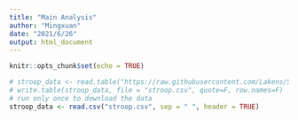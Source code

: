 ```yaml
---
title: "Main Analysis"
author: "Mingxuan"
date: "2021/6/26"
output: html_document
---
```


```r
knitr::opts_chunk$set(echo = TRUE)
```

```r
# stroop_data <- read.table("https://raw.githubusercontent.com/Lakens/Stroop/master/stroop.txt", sep = "\t", header = TRUE)
# write.table(stroop_data, file = "stroop.csv", quote=F, row.names=F)
# run only once to download the data
stroop_data <- read.csv("stroop.csv", sep = " ", header = TRUE)
```




